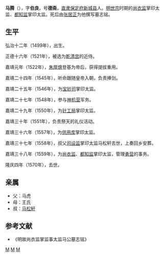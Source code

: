 '''马腾'''（{{bd|1499年||1570年|catIdx=M}}），字'''伯良'''，号'''德斋'''，[[直隶|直隶]][[保定府|保定府]][[新城县|新城县]]人。[[明世宗|明世宗]]时期的[[尚衣监|尚衣监]]掌印太监、[[都知监|都知监]]掌印太监。死后由[[张居正|张居正]]为他撰写墓志铭。

== 生平 ==
弘治十二年（1499年），出生。

正德十六年（1521年），被选为[[乾清宫|乾清宫]]的近侍。

嘉靖元年（1522年），[[朱厚熜|朱厚熜]]登基为帝后，获得提拔重用。

嘉靖二十四年（1545年），听命跟随皇帝入朝，负责捧剑。

嘉靖二十五年（1546年），为[[宝钞司|宝钞司]]掌印太监。

嘉靖二十七年（1548年），参与[[神机营|神机营]]军务。

嘉靖二十九年（1550年），为[[针工局|针工局]]掌印太监。

嘉靖三十年（1551年），负责祭天的礼仪活动。

嘉靖三十六年（1557年），为[[供用库|供用库]]掌印太监。

嘉靖三十七年（1558年），叔父[[司设监|司设监]]掌印太监马松轩去世，上奏回乡安葬。

嘉靖三十八年（1559年），为[[尚衣监|尚衣监]]、[[都知监|都知监]]掌印太监，管理[[勇营|勇营]]的事务。

隆庆四年（1570年），去世。

== 亲属 ==
* 父：马虎
* 母：王氏
* 叔：[[马松轩|马松轩]]

== 参考文献 ==
{{Reflist}}
*《明故尚衣监掌监事太监马公墓志铭》
{{明朝政治人物小作品}}

[[Category:明朝宦官|M]]
[[Category:尚衣监|M]]
[[Category:都知监|M]]